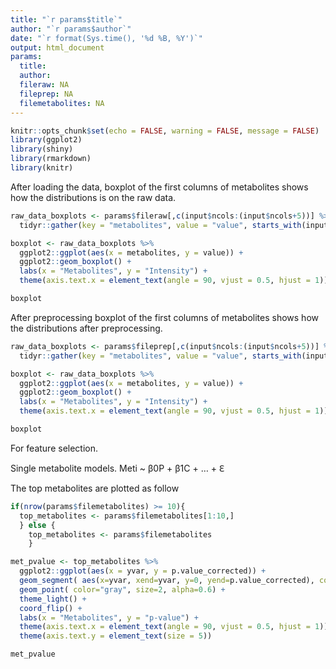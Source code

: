 ```yaml
---
title: "`r params$title`"
author: "`r params$author`"
date: "`r format(Sys.time(), '%d %B, %Y')`" 
output: html_document
params:
  title:
  author:
  fileraw: NA
  fileprep: NA 
  filemetabolites: NA
---
```


```r
knitr::opts_chunk$set(echo = FALSE, warning = FALSE, message = FALSE)
library(ggplot2)
library(shiny)
library(rmarkdown)
library(knitr)
```

After loading the data, boxplot of the first columns of metabolites shows how the distributions is on the raw data.

```r
raw_data_boxplots <- params$fileraw[,c(input$ncols:(input$ncols+5))] %>%
  tidyr::gather(key = "metabolites", value = "value", starts_with(input$key_plot))

boxplot <- raw_data_boxplots %>%
  ggplot2::ggplot(aes(x = metabolites, y = value)) +
  ggplot2::geom_boxplot() +
  labs(x = "Metabolites", y = "Intensity") +
  theme(axis.text.x = element_text(angle = 90, vjust = 0.5, hjust = 1))

boxplot
```

After preprocessing boxplot of the first columns of metabolites shows how the distributions after preprocessing.

```r
raw_data_boxplots <- params$fileprep[,c(input$ncols:(input$ncols+5))] %>%
  tidyr::gather(key = "metabolites", value = "value", starts_with(input$key_plot))

boxplot <- raw_data_boxplots %>%
  ggplot2::ggplot(aes(x = metabolites, y = value)) +
  ggplot2::geom_boxplot() +
  labs(x = "Metabolites", y = "Intensity") +
  theme(axis.text.x = element_text(angle = 90, vjust = 0.5, hjust = 1))

boxplot
```

For feature selection.

Single metabolite models. Meti \~ β0P + β1C + ... + Ԑ

The top metabolites are plotted as follow

```r

if(nrow(params$filemetabolites) >= 10){
  top_metabolites <- params$filemetabolites[1:10,]
  } else {
    top_metabolites <- params$filemetabolites
    }

met_pvalue <- top_metabolites %>%
  ggplot2::ggplot(aes(x = yvar, y = p.value_corrected)) +
  geom_segment( aes(x=yvar, xend=yvar, y=0, yend=p.value_corrected), color="black") +
  geom_point( color="gray", size=2, alpha=0.6) +
  theme_light() +
  coord_flip() +
  labs(x = "Metabolites", y = "p-value") +
  theme(axis.text.x = element_text(angle = 90, vjust = 0.5, hjust = 1)) +
  theme(axis.text.y = element_text(size = 5))

met_pvalue
```
